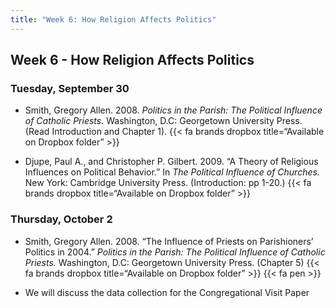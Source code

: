 ```yaml
---
title: "Week 6: How Religion Affects Politics"
---
```


::: {.content-visible when-format="pdf"}

## Week 6 - How Religion Affects Politics

:::


[//]: <> (Need to write intro)

### Tuesday, September 30

- Smith, Gregory Allen. 2008. *Politics in the Parish: The Political Influence of Catholic Priests.* Washington, D.C: Georgetown University Press. (Read Introduction and Chapter 1). {{< fa brands dropbox title="Available on Dropbox folder" >}}

- Djupe, Paul A., and Christopher P. Gilbert. 2009. "A Theory of Religious Influences on Political Behavior." In *The Political Influence of Churches.* New York: Cambridge University Press. (Introduction: pp 1-20.) {{< fa brands dropbox title="Available on Dropbox folder" >}}



### Thursday, October 2

- Smith, Gregory Allen. 2008. "The Influence of Priests on Parishioners' Politics in 2004." *Politics in the Parish: The Political Influence of Catholic Priests.* Washington, D.C: Georgetown University Press. (Chapter 5) {{< fa brands dropbox title="Available on Dropbox folder" >}} {{< fa pen >}}


- We will discuss the data collection for the Congregational Visit Paper

